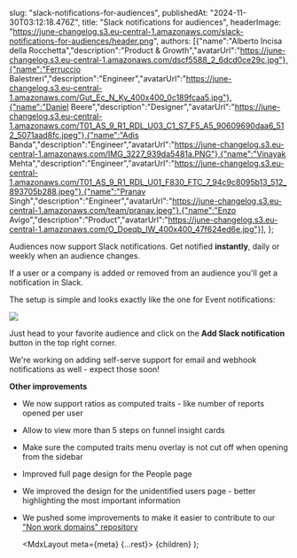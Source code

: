   

  slug: "slack-notifications-for-audiences",
  publishedAt: "2024-11-30T03:12:18.476Z",
  title: "Slack notifications for audiences",
  headerImage: "https://june-changelog.s3.eu-central-1.amazonaws.com/slack-notifications-for-audiences/header.png",
  authors: [{"name":"Alberto Incisa della Rocchetta","description":"Product & Growth","avatarUrl":"https://june-changelog.s3.eu-central-1.amazonaws.com/dscf5588_2_6dcd0ce29c.jpg"},{"name":"Ferruccio Balestreri","description":"Engineer","avatarUrl":"https://june-changelog.s3.eu-central-1.amazonaws.com/Gut_Ec_N_Ky_400x400_0c189fcaa5.jpg"},{"name":"Daniel Beere","description":"Designer","avatarUrl":"https://june-changelog.s3.eu-central-1.amazonaws.com/T01_AS_9_R1_RDL_U03_C1_S7_F5_A5_90609690daa6_512_5071aad8fc.jpeg"},{"name":"Adis Banda","description":"Engineer","avatarUrl":"https://june-changelog.s3.eu-central-1.amazonaws.com/IMG_3227_939da5481a.PNG"},{"name":"Vinayak Mehta","description":"Engineer","avatarUrl":"https://june-changelog.s3.eu-central-1.amazonaws.com/T01_AS_9_R1_RDL_U01_F830_FTC_7_94c9c8095b13_512_893705b288.jpeg"},{"name":"Pranav Singh","description":"Engineer","avatarUrl":"https://june-changelog.s3.eu-central-1.amazonaws.com/team/pranav.jpeg"},{"name":"Enzo Avigo","description":"Product","avatarUrl":"https://june-changelog.s3.eu-central-1.amazonaws.com/O_Doeqb_IW_400x400_47f624ed6e.jpg"}],
};

Audiences now support Slack notifications. Get notified **instantly**, daily or weekly when an audience changes.

If a user or a company is added or removed from an audience you'll get a notification in Slack.

The setup is simple and looks exactly like the one for Event notifications:

![](https://june-changelog.s3.eu-central-1.amazonaws.com/slack-notifications-for-audiences/audience-notification-setup.png)

Just head to your favorite audience and click on the **Add Slack notification** button in the top right corner.

We're working on adding self-serve support for email and webhook notifications as well - expect those soon!

**Other improvements**

- We now support ratios as computed traits - like number of reports opened per user
- Allow to view more than 5 steps on funnel insight cards
- Make sure the computed traits menu overlay is not cut off when opening from the sidebar
- Improved full page design for the People page
- We improved the design for the unidentified users page - better highlighting the most important information
- We pushed some improvements to make it easier to contribute to our ["Non work domains" repository](https://github.com/juneHQ/non-work-domains/)



  <MdxLayout meta={meta} {...rest}>
    {children}
  </MdxLayout>
);
